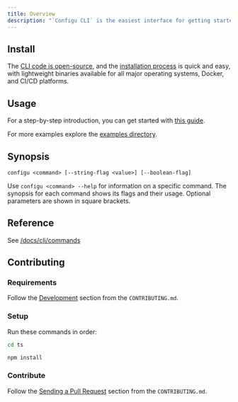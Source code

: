 ```yaml
---
title: Overview
description: "`Configu CLI` is the easiest interface for getting started with Configu. With the command-line interface (CLI), you can easily interact with Configu using a terminal or an automated system, providing you with all the functionality you need to orchestrate your configuration data and beyond."
---
```


## Install

The [CLI code is open-source](https://github.com/configu/configu/tree/main/ts/packages/cli), and the [installation process](/cli/setup/) is quick and easy, with lightweight binaries available for all major operating systems, Docker, and CI/CD platforms.

## Usage

For a step-by-step introduction, you can get started with [this guide](/guides/hello-world).

For more examples explore the [examples directory](https://github.com/configu/configu/tree/main/examples/).

## Synopsis

```shell
configu <command> [--string-flag <value>] [--boolean-flag]
```

Use `configu <command> --help` for information on a specific command. The synopsis for each command shows its flags and their usage. Optional parameters are shown in square brackets.

## Reference

See [/docs/cli/commands](/cli/commands/)

## Contributing

### Requirements

Follow the [Development](https://github.com/configu/configu/blob/main/CONTRIBUTING.md#development) section from the `CONTRIBUTING.md`.

### Setup

Run these commands in order:

```bash
cd ts
```

```bash
npm install
```

### Contribute

Follow the [Sending a Pull Request](https://github.com/configu/configu/blob/main/CONTRIBUTING.md#sending-a-pull-request) section from the `CONTRIBUTING.md`.
